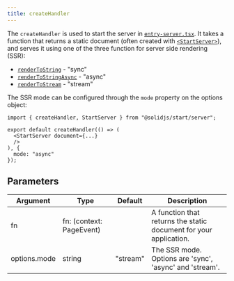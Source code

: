 ```yaml
---
title: createHandler
---
```


The `createHandler` is used to start the server in [`entry-server.tsx`](/solid-start/reference/entrypoints/entry-server). It takes a function that returns a static document (often created with [`<StartServer>`](/solid-start/reference/server/start-server)), and serves it using one of the three function for server side rendering (SSR):

- [`renderToString`](/reference/rendering/render-to-string) - "sync"
- [`renderToStringAsync`](/reference/rendering/render-to-string-async) - "async"
- [`renderToStream`](/reference/rendering/render-to-stream) - "stream"

The SSR mode can be configured through the `mode` property on the options object:

```tsx
import { createHandler, StartServer } from "@solidjs/start/server";

export default createHandler(() => (
  <StartServer document={...}
  />
), {
  mode: "async"
});
```

## Parameters

| Argument | Type | Default | Description |
| --- | --- | --- | --- |
| fn | fn: (context: PageEvent) |  | A function that returns the static document for your application. |
| options.mode | string | "stream" | The SSR mode. Options are 'sync', 'async' and 'stream'. |
